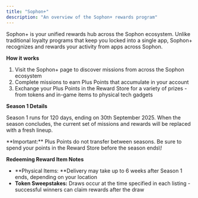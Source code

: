 ```yaml
---
title: "Sophon+"
description: "An overview of the Sophon+ rewards program"
---
```


Sophon\+ is your unified rewards hub across the Sophon ecosystem. Unlike traditional loyalty programs that keep you locked into a single app, Sophon\+ recognizes and rewards your activity from apps across Sophon.

**How it works**

1. Visit the Sophon\+ page to discover missions from across the Sophon ecosystem
2. Complete missions to earn Plus Points that accumulate in your account
3. Exchange your Plus Points in the Reward Store for a variety of prizes - from tokens and in-game items to physical tech gadgets

**Season 1 Details**

Season 1 runs for 120 days, ending on 30th September 2025. When the season concludes, the current set of missions and rewards will be replaced with a fresh lineup.

<Note>
  **Important:** Plus Points do not transfer between seasons. Be sure to spend your points in the Reward Store before the season ends\!
</Note>

**Redeeming Reward Item Notes**

- **Physical Items: **Delivery may take up to 6 weeks after Season 1 ends, depending on your location
- **Token Sweepstakes:** Draws occur at the time specified in each listing - successful winners can claim rewards after the draw